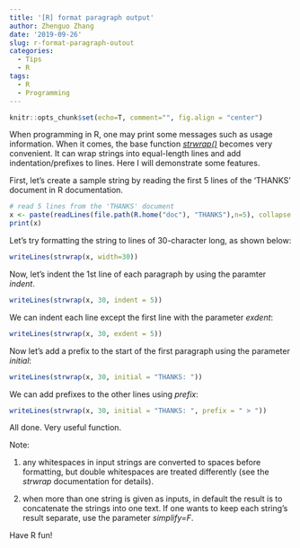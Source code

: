 ```yaml
---
title: '[R] format paragraph output'
author: Zhenguo Zhang
date: '2019-09-26'
slug: r-format-paragraph-outout
categories:
  - Tips
  - R
tags:
  - R
  - Programming
---
```


```r
knitr::opts_chunk$set(echo=T, comment="", fig.align = "center")
```

When programming in R, one may print some messages such as usage
information. When it comes, the base function *[strwrap()](https://stat.ethz.ch/R-manual/R-devel/library/base/html/strwrap.html)*
becomes very convenient. It can wrap strings into equal-length
lines and add indentation/prefixes to lines. Here I will demonstrate
some features.

First, let's create a sample string by reading the first 5 lines
of the 'THANKS' document in R documentation.

```r
# read 5 lines from the 'THANKS' document
x <- paste(readLines(file.path(R.home("doc"), "THANKS"),n=5), collapse = "\n")
print(x)
```

Let's try formatting the string to lines of 30-character long,
as shown below:

```r
writeLines(strwrap(x, width=30))
```

Now, let's indent the 1st line of each paragraph
by using the paramter *indent*.

```r
writeLines(strwrap(x, 30, indent = 5))
```

We can indent each line except the first line with the parameter
*exdent*:

```r
writeLines(strwrap(x, 30, exdent = 5))
```
Now let's add a prefix to the start of the first paragraph using
the parameter *initial*:

```r
writeLines(strwrap(x, 30, initial = "THANKS: "))
```
We can add prefixes to the other lines using *prefix*:

```r
writeLines(strwrap(x, 30, initial = "THANKS: ", prefix = " > "))
```

All done. Very useful function.

Note: 

1. any whitespaces in input strings are converted to spaces before
formatting, but double whitespaces are treated differently (see the
*strwrap* documentation for details).

2. when more than one string is given as inputs, in
default the result is to concatenate the strings into one text.
If one wants to keep each string's result separate, use the parameter
*simplify=F*.

Have R fun!
